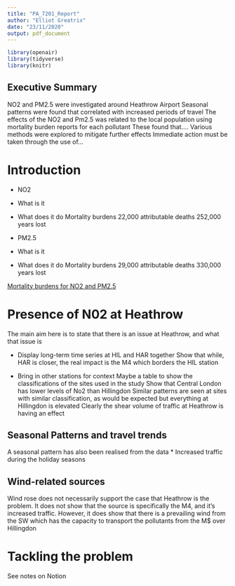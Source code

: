 ```yaml
---
title: "PA_7201_Report"
author: "Elliot Greatrix"
date: "23/11/2020"
output: pdf_document
---
```

```r
library(openair)
library(tidyverse)
library(knitr)
```

## Executive Summary
NO2 and PM2.5 were investigated around Heathrow Airport 
Seasonal patterns were found that correlated with increased periods of travel
The effects of the NO2 and Pm2.5 was related to the local population using mortality burden reports for each pollutant 
 These found that....
Various methods were explored to mitigate further effects
Immediate action must be taken 
  through the use of... 

# Introduction 

* NO2 
- What is it 
- What does it do 
    Mortality burdens 
      22,000 attributable deaths
      252,000 years lost 

* PM2.5 
- What is it 
- What does it do 
    Mortality burdens 
    29,000 attributable deaths
    330,000 years lost

[Mortality burdens for NO2 and PM2.5](https://assets.publishing.service.gov.uk/government/uploads/system/uploads/attachment_data/file/734799/COMEAP_NO2_Report.pdf)

# Presence of N02 at Heathrow 
The main aim here is to state that there is an issue at Heathrow, and what that issue is 

* Display long-term time series at HIL and HAR together 
  Show that while, HAR is closer, the real impact is the M4 which borders the HIL station
  
* Bring in other stations for context
  Maybe a table to show the classifications of the sites used in the study
  Show that Central London has lower levels of No2 than Hillingdon
  Similar patterns are seen at sites with similar classification, as would be expected but everything 
  at Hillingdon is elevated
  Clearly the shear volume of traffic at Heathrow is having an effect 
  
## Seasonal Patterns and travel trends 
A seasonal pattern has also been realised from the data 
* Increased traffic during the holiday seasons 

## Wind-related sources
Wind rose does not necessarily support the case that Heathrow is the problem. It does not show that the source is specifically the M4, and it's increased traffic. However, it does show that there is a prevailing wind from the SW which has the capacity to transport the pollutants from the M$ over Hillingdon 

# Tackling the problem 
See notes on Notion 


  